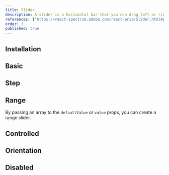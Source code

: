 ```yaml
---
title: Slider
description: A slider is a horizontal bar that you can drag left or right to select a value within a range, similar to adjusting volume.
references: ['https://react-spectrum.adobe.com/react-aria/Slider.html#props']
order: 3
published: true
---
```


## Installation
<Install component='slider' />

## Basic
<Demo component='controls/slider/slider-demo' />

## Step
<Demo component='controls/slider/slider-step-demo' />

## Range
By passing an array to the `defaultValue` or `value` props, you can create a range slider.
<Demo component='controls/slider/slider-range-demo' />

## Controlled
<Demo component='controls/slider/slider-controlled-demo' />

## Orientation
<Demo component='controls/slider/slider-orientation-demo' />

## Disabled
<Demo component='controls/slider/slider-disabled-demo' />
